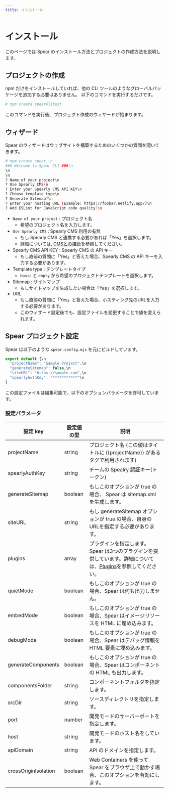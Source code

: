 ```yaml
---
title: インストール
---
```


# インストール

このページでは Spear のインストール方法とプロジェクトの作成方法を説明します。

## プロジェクトの作成

npm だけをインストールしていれば、他の CLI ツールのようなグローバルパッケージを追加する必要はありません。
以下のコマンドを実行するだけです。

```bash
# npm create spear@latest
```

このコマンドを実行後、プロジェクト作成のウィザードが始まります。

## ウィザード

Spear のウィザードはウェブサイトを構築するためのいくつかの質問を聞いてきます。

```bash
# npm create spear \n
### Welcome to Spear CLI ###\n
\n
\n
? Name of your project\n
? Use Spearly CMS\n
? Enter your Spearly CMS API KEY\n
? Choose template type\n
? Generate Sitemap?\n
? Enter your hosting URL (Example: https://foobar.netlify.app/)\n
? Add ESLint for JavaScript code quality?\n

```

- `Name of your project` : プロジェクト名
  - 希望のプロジェクト名を入力します。
- `Use Spearly CMS` : Spearly CMS 利用の有無
  - もし Spearly CMS と連携する必要があれば「Yes」を選択します。
  - 詳細については, [CMSとの接続](/{{lang}}/basic/connect-cms.html)を参照してください。
- Spearly CMS API KEY  : Spearly CMS の API キー
  - もし直前の質問に「Yes」と答えた場合、Spearly CMS の API キーを入力する必要があります。
- Template type : テンプレートタイプ
  - `basic` と `empty` から希望のプロジェクトテンプレートを選択します。
- Sitemap : サイトマップ
  - もしサイトマップを生成したい場合は「Yes」を選択します。
- URL
  - もし直前の質問に「Yes」と答えた場合、ホスティング先のURLを入力する必要があります。
  - このウィザード設定後でも、設定ファイルを変更することで値を変えられます。

## Spear プロジェクト設定

Spear は以下のような `spear.config.mjs` を元にビルドしています。

```javascript
export default {\n
  "projectName": "Sample Project",\n
  "generateSitemap": false,\n
  "siteURL": "https://sample.com",\n
  "spearlyAuthKey": "***********"\n
}
```

この設定ファイルは編集可能で、以下のオプションパラメータを許可しています。

### 設定パラメータ

| 設定 key    | 設定値の型 | 説明 |
| ----------- | ------------------ | ----------- |
| projectName | string             | プロジェクト名 (この値はタイトルに {{projectName}} があるタグで利用されます) |
| spearlyAuthKey   | string        | チームの Spealry 認証キー(トークン) |
| generateSitemap  | boolean       | もしこのオプションが true の場合、 Spear は sitemap.xml を生成します。 |
| siteURL          | string        | もし generateSitemap オプションが true の場合、自身のURLを指定する必要があります。 |
| plugins          | array<HookApi>| プラグインを指定します。Spear は3つのプラグインを提供しています。詳細については、[Plugins](/{{lang}}/basic/plugin.html)を参照してください。 |
| quietMode        | boolean       | もしこのオプションが true の場合、Spear は何も出力しません。 |
| embedMode        | boolean       | もしこのオプションが true の場合、Spear はイメージリソースを HTML に埋め込みます。 |
| debugMode        | boolean       | もしこのオプションが true の場合、Spear はデバッグ情報を HTML 要素に埋め込みます。 |
| generateComponents| boolean      | もしこのオプションが true の場合、Spear はコンポーネントの HTML も出力します。 |
| componentsFolder | string        | コンポーネントフォルダを指定します。 |
| srcDir           | string        | ソースディレクトリを指定します。 |
| port             | number        | 開発モードのサーバーポートを指定します。 |
| host             | string        | 開発モードのホスト名をしています。 |
| apiDomain        | string        | API のドメインを指定します。 |
| crossOriginIsolation| boolean    | Web Containers を使って Spear をブラウザ上で動かす場合、このオプションを有効にします。 |
